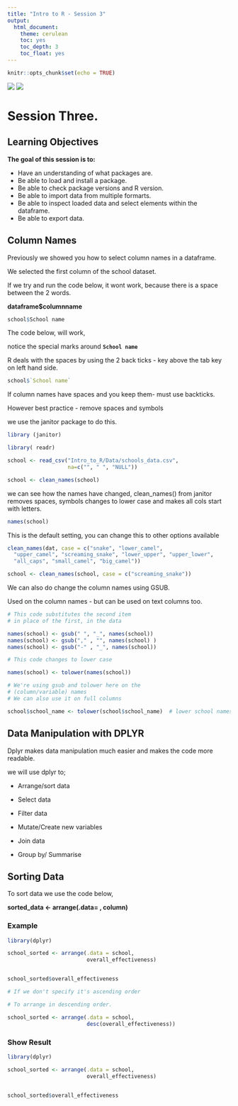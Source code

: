 ```yaml
---
title: "Intro to R - Session 3"
output:
  html_document: 
    theme: cerulean
    toc: yes
    toc_depth: 3
    toc_float: yes
---
```


```r
knitr::opts_chunk$set(echo = TRUE)
```

![](Images/logo.PNG)  ![](Images/ons.PNG)

# Session Three.

## Learning Objectives
**The goal of this session is to:**

* Have an understanding of what packages are.
* Be able to load and install a package.
* Be able to check package versions and R version.
* Be able to import data from multiple formarts.
* Be able to inspect loaded data and select elements    within the dataframe.
* Be able to export data.


##  Column Names

Previously we showed you how to select column names in a dataframe.

We selected the first column of the school dataset.

If we try and run the code below, it wont work, because there is a space between the 2 words.

**dataframe$columnname**

```r

school$School name

``` 

The code below, will work,

notice the special marks around **`School name`**

R deals with the spaces by using the 2 back ticks - key above the tab key on left hand side.


```r



school$`School name`

```


If column names have spaces and you keep them- must use backticks.

However best practice - remove spaces and symbols

we use the janitor package to do this.

```r
library (janitor)

library( readr)

school <- read_csv("Intro_to_R/Data/schools_data.csv",
                   na=c("", " ", "NULL"))

school <- clean_names(school)

```
we can see how the names have changed, clean_names() from janitor removes spaces, symbols
changes to lower case and makes all cols start with letters.


```r

names(school)

```

This is the default setting, you can change this to other options available

```r

clean_names(dat, case = c("snake", "lower_camel",
  "upper_camel", "screaming_snake", "lower_upper", "upper_lower",
  "all_caps", "small_camel", "big_camel"))

school <- clean_names(school, case = c("screaming_snake"))

```

We can also do change the column names using GSUB.

Used on the column names - but can be used on text columns too.

```r

# This code substitutes the second item
# in place of the first, in the data

names(school) <- gsub(" ", "_", names(school))
names(school) <- gsub("," , "", names(school) )
names(school) <- gsub("-" , "_", names(school))

# This code changes to lower case

names(school) <- tolower(names(school)) 

# We're using gsub and tolower here on the
# (column/variable) names
# We can also use it on full columns

school$school_name <- tolower(school$school_name)  # lower school names

```

## Data Manipulation with DPLYR 

Dplyr makes data manipulation much easier and makes the code more readable.

we will use dplyr to;

* Arrange/sort data

* Select data

* Filter data

* Mutate/Create new variables

* Join data

* Group by/ Summarise

## Sorting Data {.tabset .tabset-fade .tabset-pills}

To sort data we use the code below,

**sorted_data <- arrange(.data= , column)**


### Example

```r

library(dplyr)

school_sorted <- arrange(.data = school,
                         overall_effectiveness)


school_sorted$overall_effectiveness

# If we don't specify it's ascending order

# To arrange in descending order.

school_sorted <- arrange(.data = school,   
                         desc(overall_effectiveness)) 

```
### Show Result

```r

library(dplyr)

school_sorted <- arrange(.data = school,
                         overall_effectiveness)


school_sorted$overall_effectiveness



```

